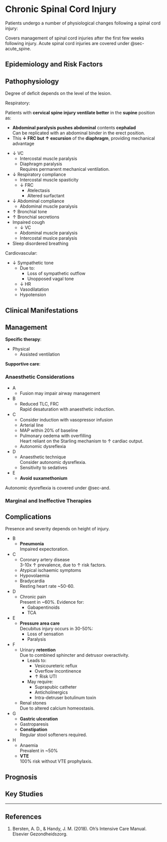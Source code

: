 # Chronic Spinal Cord Injury {#sec-chronic_spine}

Patients undergo a number of physiological changes following a spinal cord injury:

:::column-margin
Covers management of spinal cord injuries after the first few weeks following injury. Acute spinal cord injuries are covered under @sec-acute_spine.
:::


## Epidemiology and Risk Factors

## Pathophysiology

:::info
Degree of deficit depends on the level of the lesion.
:::

Respiratory:

:::column-margin
Patients with **cervical spine injury ventilate better** in the **supine** position as:

* **Abdominal paralysis pushes abdominal** contents **cephalad**\
Can be replicated with an abdominal binder in the erect position.
* This **↓ FRC but ↑ excursion** of the **diaphragm**, providing mechanical advantage
:::

* ↓ VC
	* Intercostal muscle paralysis
	* Diaphragm paralysis\
	Requires permanent mechanical ventilation.
* ↓ Respiratory compliance	
	* Intercostal muscle spasticity
	* ↓ FRC
		* Atelectasis
		* Altered surfactant
* ↓ Abdominal compliance
	* Abdominal muscle paralysis
* ↑ Bronchial tone
* ↑ Bronchial secretions
* Impaired cough
	* ↓ VC
	* Abdominal muscle paralysis
	* Intercostal muslce paralysis
* Sleep disordered breathing


Cardiovascular:

* ↓ Sympathetic tone
	* Due to:
		* Loss of sympathetic outflow
		* Unopposed vagal tone
	* ↓ HR
	* Vasodilatation
	* Hypotension

## Clinical Manifestations


## Management

**Specific therapy**:

* Physical
	* Assisted ventilation

**Supportive care**:





### Anaesthetic Considerations

* A
	* Fusion may impair airway management
* B
	* Reduced TLC, FRC\
	Rapid desaturation with anaesthetic induction.
* C
	* Consider induction with vasopressor infusion
	* Arterial line
	* MAP within 20% of baseline
	* Pulmonary oedema with overfilling\
	Heart reliant on the Starling mechanism to ↑ cardiac output.
	* Autonomic dysreflexia
* D
	* Anaesthetic technique\
	Consider autonomic dysreflexia.
	* Sensitivity to sedatives
* E
	* **Avoid suxamethonium**

:::column-margin
Autonomic dysreflexia is covered under @sec-and.
:::

### Marginal and Ineffective Therapies

## Complications

Presence and severity depends on height of injury.

* B
	* **Pneumonia**\
	Impaired expectoration.
* C
	* Coronary artery disease\
	3-10x ↑ prevalence, due to ↑ risk factors.
	* Atypical ischaemic symptoms
	* Hypovolaemia
	* Bradycardia\
	Resting heart rate ~50-60.\
* D
	* Chronic pain\
	Present in ~60%. Evidence for:
		* Gabapentinoids
		* TCA
* E
	* **Pressure area care**\
	Decubitus injury occurs in 30-50%:
		* Loss of sensation
		* Paralysis
* F
	* Urinary **retention**\
	Due to combined sphincter and detrusor overactivity.
		* Leads to:
			* Vesicoureteric reflux
			* Overflow incontinence
			* ↑ Risk UTI
		* May require:
			* Suprapubic catheter
			* Anticholinergics
			* Intra-detruser botulinum toxin
	* Renal stones\
	Due to altered calcium homeostasis.
* G
	* **Gastric ulceration**
	* Gastroparesis
	* **Constipation**\
	Regular stool softeners required.
* H
	* Anaemia\
	Prevalent in ~50%
	* **VTE**\
	100% risk without VTE prophylaxis.


## Prognosis

## Key Studies


---

## References

1. Bersten, A. D., & Handy, J. M. (2018). Oh’s Intensive Care Manual. Elsevier Gezondheidszorg.